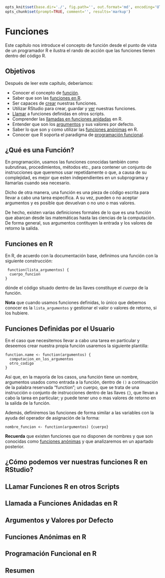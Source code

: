 ```r
opts_knit$set(base.dir='./', fig.path='', out.format='md', encoding='UTF-8')
opts_chunk$set(prompt=TRUE, comment='', results='markup')
```


# Funciones

Este capítulo nos introduce el concepto de función  desde el punto de vista de un programador R e ilustra el rando de acción que las funciones tienen dentro del código R.

## Objetivos

Después de leer este capítulo, deberíamos:

- Conocer el concepto de [función](#que-es-una-funcion).
- Saber que son las [funciones en R](#funciones-en-r).
- Ser capaces de [crear](#funciones-definidas-usuario) nuestras funciones.
- Utilizar RStudio para crear, guardar y [ver](#funciones-rstudio) nuestras funciones.
- [Llamar](#llamada) a funciones definidas en otros scripts.
- Comprender las [llamadas en funciones anidadas](#llamada-funciones-anidadas) en R.
- Entender que son los [argumentos](#argumentos) y sus valores por defecto.
- Saber lo que son y como utilizar las [funciones anónimas](#funciones-anonimas) en R.
- Conocer que R soporta el paradigma de [programación funcional](#programacion-funcional).



## ¿Qué es una Función? {#que-es-una-funcion}

En programación, usamos las funciones conocidas también como subrutinas, procedimientos, métodos etc., para contener un conjunto de instrucciones que queremos usar repetidamente o que, a causa de su complejidad, es mejor que esten independientes en un subprograma y llamarlas cuando sea necesario. 

Dicho de otra manera, una función es una pieza de código escrita para llevar a cabo una tarea específica. A su vez, pueden o no aceptar argumentos y es posible que devuelvan o no uno o mas valores.

De hecho, existen varias definiciones formales de lo que es una función que abarcan desde las matemáticas hasta las ciencias de la computación. De forma general, sus argumentos contituyen la entrada y los valores de retorno la salida.



## Funciones en R {#funciones-en-r}

En R, de acuerdo con la documentación base, definimos una función con la siguiente construcción:

```{}
 function(lista_argumentos) {
  cuerpo_funcion
}
```

dónde el código situado dentro de las llaves constituye el _cuerpo_ de la función.

__Nota__ que cuando usamos funciones definidas, lo único que debemos conocer es la `lista_argumentos` y gestionar el valor o valores de retorno, si los hubiere.





## Funciones Definidas por el Usuario {#funciones-definidas-usuario}

En el caso que necesitemos llevar a cabo una tarea en particular y deseemos crear nuestra propia función usaremos la siguiente plantilla:

```{}
function.name <- function(argumentos) {
  computacion_en_los_argumentos
  otro_codigo
}
```

Así que, en la mayoría de los casos, una función tiene un nombre, argumentos usados como entrada a la función, dentro de `()` a continuación de la palabra reservada "function"; un cuerpo, que se trata de una instrucción o conjunto de instrucciones dentro de las llaves `{}`, que llevan a cabo la tarea en particular; y puede tener uno o mas valores de retorno en la salida de la función.

Además, definiremos las funciones de forma similar a las variables con la ayuda del operador de asignación de la forma:


```{}
nombre_funcion <- function(argumentos) {cuerpo}
```


__Recuerda__ que existen funciones que no disponen de nombres y que son conocidas como [funciones anónimas](#funciones-anonimas) y que analizaremos en un apartado posterior.




## ¿Cómo podemos ver nuestras funciones R en RStudio? {#funciones-rstudio}

## LLamar Funciones R en otros Scripts {#llamada}


## Llamada a Funciones Anidadas en R {#llamada-funciones-anidadas}

## Argumentos y Valores por Defecto {#argumentos}

## Funciones Anónimas en R {#funciones-anonimas}

## Programación Funcional en R {#programacion-funcional}

## Resumen